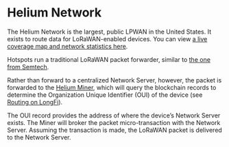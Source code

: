 # Helium Network 

The Helium Network is the largest, public LPWAN in the United States. It exists to route data for LoRaWAN-enabled devices. You can view [a live coverage map and network statistics here](https://network.helium.com/coverage).

Hotspots run a traditional LoRaWAN packet forwarder, similar to [the one from Semtech](https://github.com/Lora-net/packet_forwarder).

Rather than forward to a centralized Network Server, however, the packet is forwarded to the [Helium Miner](https://github.com/helium/miner), which will query the blockchain records to determine the Organization Unique Identifier (OUI) of the device (see [Routing on LongFi](/longfi/longfi-routing)).

The OUI record provides the address of where the device’s Network Server exists. The Miner will broker the packet micro-transaction with the Network Server. Assuming the transaction is made, the LoRaWAN packet is delivered to the Network Server.



